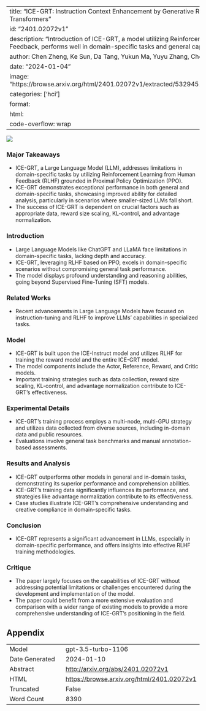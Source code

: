 
---
title: "ICE-GRT: Instruction Context Enhancement by Generative Reinforcement based Transformers"
id: "2401.02072v1"
description: "Introduction of ICE-GRT, a model utilizing Reinforcement Learning from Human Feedback, performs well in domain-specific tasks and general capabilities."
author: Chen Zheng, Ke Sun, Da Tang, Yukun Ma, Yuyu Zhang, Chenguang Xi, Xun Zhou
date: "2024-01-04"
image: "https://browse.arxiv.org/html/2401.02072v1/extracted/5329451/images/model_architecture.png"
categories: ['hci']
format:
  html:
    code-overflow: wrap
---

![](https://browse.arxiv.org/html/2401.02072v1/extracted/5329451/images/model_architecture.png)

### Major Takeaways
- ICE-GRT, a Large Language Model (LLM), addresses limitations in domain-specific tasks by utilizing Reinforcement Learning from Human Feedback (RLHF) grounded in Proximal Policy Optimization (PPO).
- ICE-GRT demonstrates exceptional performance in both general and domain-specific tasks, showcasing improved ability for detailed analysis, particularly in scenarios where smaller-sized LLMs fall short.
- The success of ICE-GRT is dependent on crucial factors such as appropriate data, reward size scaling, KL-control, and advantage normalization.

### Introduction
- Large Language Models like ChatGPT and LLaMA face limitations in domain-specific tasks, lacking depth and accuracy.
- ICE-GRT, leveraging RLHF based on PPO, excels in domain-specific scenarios without compromising general task performance.
- The model displays profound understanding and reasoning abilities, going beyond Supervised Fine-Tuning (SFT) models.

### Related Works
- Recent advancements in Large Language Models have focused on instruction-tuning and RLHF to improve LLMs' capabilities in specialized tasks.

### Model
- ICE-GRT is built upon the ICE-Instruct model and utilizes RLHF for training the reward model and the entire ICE-GRT model.
- The model components include the Actor, Reference, Reward, and Critic models.
- Important training strategies such as data collection, reward size scaling, KL-control, and advantage normalization contribute to ICE-GRT's effectiveness.

### Experimental Details
- ICE-GRT's training process employs a multi-node, multi-GPU strategy and utilizes data collected from diverse sources, including in-domain data and public resources.
- Evaluations involve general task benchmarks and manual annotation-based assessments.

### Results and Analysis
- ICE-GRT outperforms other models in general and in-domain tasks, demonstrating its superior performance and comprehension abilities.
- ICE-GRT's training data significantly influences its performance, and strategies like advantage normalization contribute to its effectiveness.
- Case studies illustrate ICE-GRT's comprehensive understanding and creative compliance in domain-specific tasks.

### Conclusion
- ICE-GRT represents a significant advancement in LLMs, especially in domain-specific performance, and offers insights into effective RLHF training methodologies.

### Critique
- The paper largely focuses on the capabilities of ICE-GRT without addressing potential limitations or challenges encountered during the development and implementation of the model.
- The paper could benefit from a more extensive evaluation and comparison with a wider range of existing models to provide a more comprehensive understanding of ICE-GRT's positioning in the field.

## Appendix

|          |          |
|----------|----------|
| Model     | gpt-3.5-turbo-1106       |
| Date Generated     | 2024-01-10       |
| Abstract | [http://arxiv.org/abs/2401.02072v1](http://arxiv.org/abs/2401.02072v1)        |
| HTML     | [https://browse.arxiv.org/html/2401.02072v1](https://browse.arxiv.org/html/2401.02072v1)       |
| Truncated       | False       |
| Word Count       | 8390       |